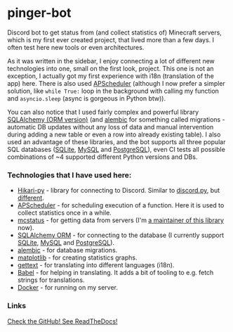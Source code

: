 <script lang="ts">import Icon from '@iconify/svelte';</script>

# pinger-bot

Discord bot to get status from (and collect statistics of) Minecraft servers, which is my first ever created project, that lived more than a few days. I often test here new tools or even architectures.

As it was written in the sidebar, I enjoy connecting a lot of different new technologies into one,
small on the first look, project.
This one is not an exception, I actually got my first experience with i18n (translation of the app) here.
There is also used [APScheduler](https://pypi.org/project/APScheduler/)
(although I now prefer a simpler solution,
like `while True:` loop in the background with calling my function and
`asyncio.sleep` (async is gorgeous in Python btw)).

You can also notice that I used fairly complex and powerful library [SQLAlchemy (ORM version)](https://sqlalchemy.org/)
(and [alembic](https://alembic.sqlalchemy.org/) for something called migrations -
automatic DB updates without any loss of data and manual intervention
during adding a new table or even a row into already existing table).
I also used an advantage of these libraries,
and the bot supports all three popular SQL databases
([SQLite](https://sqlite.org/), [MySQL](https://www.mysql.com/) and [PostgreSQL](https://postgresql.org)),
even CI tests all possible combinations of ~4 supported different Python versions and DBs.

### Technologies that I have used here:

- [Hikari-py](https://www.hikari-py.dev/) - library for connecting to Discord. Similar to [discord.py](https://discordpy.readthedocs.io/en/stable/), but [different](https://www.reddit.com/r/Discord_Bots/comments/o6jj55/discordpy_vs_hikari/).
- [APScheduler](https://pypi.org/project/APScheduler/) - for scheduling execution of a function. Here it is used to collect statistics once in a while.
- [mcstatus](https://mcstatus.readthedocs.io/) - for getting data from servers (I'm [a maintainer of this library](/mcstatus) now).
- [SQLAlchemy ORM](https://sqlalchemy.org/) - for connecting to the database (I currently support [SQLite](https://sqlite.org/), [MySQL](https://www.mysql.com/) and [PostgreSQL](https://postgresql.org)).
- [alembic](https://alembic.sqlalchemy.org/) - for database migrations.
- [matplotlib](https://matplotlib.org/) - for creating statistics graphs.
- [gettext](https://docs.python.org/3/library/gettext.html) - for translating into different languages (i18n).
- [Babel](https://babel.pocoo.org/) - for helping in translating. It adds a bit of tooling to e.g. fetch strings for translations.
- [Docker](https://docker.com/) - for running on my server.

### Links

<a href="https://s.perchun.it/pinger-bot/github" class="variant-filled btn">
	<Icon icon="mdi:github" />
	Check the GitHub!
</a>

<a href="https://s.perchun.it/pinger-bot/readthedocs" class="variant-filled btn">
	<Icon icon="simple-icons:readthedocs" />
	See ReadTheDocs!
</a>
